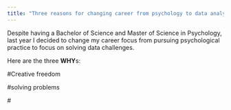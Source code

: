 ```yaml
---
title: "Three reasons for changing career from psychology to data analytics"
---
```


Despite having a Bachelor of Science and Master of Science in Psychology, last year I decided to change my career focus from pursuing psychological practice to focus on solving data challenges.

Here are the three **WHY**s:

#Creative freedom

#solving problems

\#
